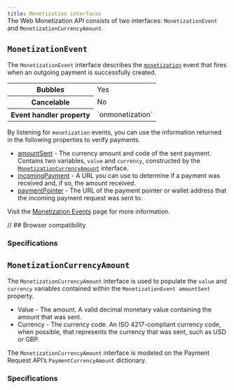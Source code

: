 ```yaml
---
title: Monetization interfaces
---
```



<Badge text="Web Monetization API" variant="tip" style="position: relative; top:-30px;" />

The Web Monetization API consists of two interfaces: `MonetizationEvent` and `MonetizationCurrencyAmount`.

## `MonetizationEvent`

The `MonetizationEvent` interface describes the [`monetization`](/developers/events) event that fires when an outgoing payment is successfully created.  

<table>
  <tr>
    <th>Bubbles</th>
    <td>Yes</td>
  </tr>
  <tr>
    <th>Cancelable</th>
    <td>No</td>
  </tr>
  <tr>
    <th>Event handler property</th>
    <td>`onmonetization`</td>
  </tr>
</table>

By listening for `monetization` events, you can use the information returned in the following properties to verify payments.

* [amountSent](/developers/events#amountsent) - The currency amount and code of the sent payment. Contains two variables, `value` and `currency`, constructed by the [`MonetizationCurrencyAmount`](#monetizationcurrencyamount) interface.
* [incomingPayment](/developers/events#incomingpayment) - A URL you can use to determine if a payment was received and, if so, the amount received.
* [paymentPointer](/developers/events#paymentpointer) - The URL of the payment pointer or wallet address that the incoming payment request was sent to.

Visit the [Monetization Events](/developers/events) page for more information.

<Hidden>

// ## Browser compatibility

<BrowserCompat json={data} />

</Hidden>

### Specifications

<Specification anchor='monetizationevent-interface' />

## `MonetizationCurrencyAmount`

The `MonetizationCurrencyAmount` interface is used to populate the `value` and `currency` variables contained within the `MonetizationEvent amountSent` property.

* Value - The amount. A valid decimal monetary value containing the amount that was sent.
* Currency - The currency code. An ISO 4217-compliant currency code, when possible, that represents the currency that was sent, such as USD or GBP.

The `MonetizationCurrencyAmount` interface is modeled on the Payment Request API’s <LinkOut href="https://www.w3.org/TR/payment-request/#paymentcurrencyamount-dictionary">`PaymentCurrencyAmount`</LinkOut> dictionary.

### Specifications

<Specification anchor='monetizationcurrencyamount-interface' />